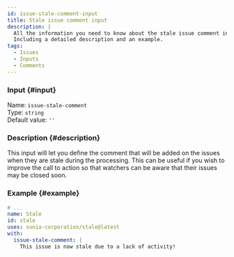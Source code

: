 ```yaml
---
id: issue-stale-comment-input
title: Stale issue comment input
description: |
  All the information you need to know about the stale issue comment input.
  Including a detailed description and an example.
tags:
  - Issues
  - Inputs
  - Comments
---
```


### Input {#input}

Name: `issue-stale-comment`  
Type: `string`  
Default value: `''`

### Description {#description}

This input will let you define the comment that will be added on the issues when they are stale during the processing.
This can be useful if you wish to improve the call to action so that watchers can be aware that their issues may be closed soon.

### Example {#example}

```yml {6-7}
# ...
name: Stale
id: stale
uses: sonia-corporation/stale@latest
with:
  issue-stale-comment: |
    This issue is now stale due to a lack of activity!
```
